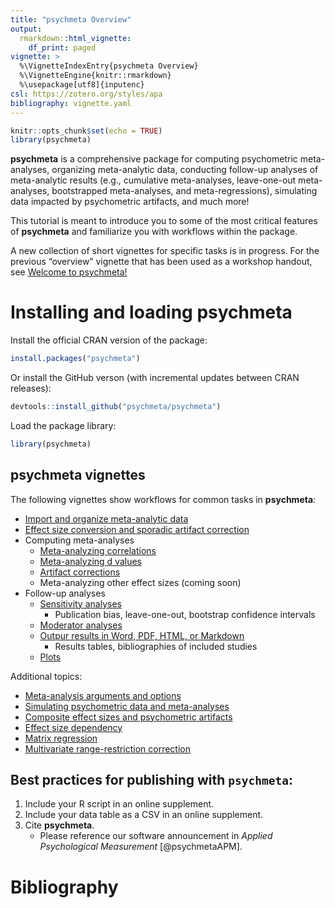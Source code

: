 ```yaml
---
title: "psychmeta Overview"
output:
  rmarkdown::html_vignette:
    df_print: paged
vignette: >
  %\VignetteIndexEntry{psychmeta Overview}
  %\VignetteEngine{knitr::rmarkdown}
  %\usepackage[utf8]{inputenc}
csl: https://zotero.org/styles/apa
bibliography: vignette.yaml
---
```


```r
knitr::opts_chunk$set(echo = TRUE)
library(psychmeta)
```

**psychmeta** is a comprehensive package for computing psychometric meta-analyses, 
organizing meta-analytic data, conducting follow-up analyses of meta-analytic 
results (e.g., cumulative meta-analyses, leave-one-out meta-analyses, bootstrapped 
meta-analyses, and meta-regressions), simulating data impacted by psychometric 
artifacts, and much more! 

This tutorial is meant to introduce you to some of the most critical features of 
**psychmeta** and familiarize you with workflows within the package.

A new collection of short vignettes for specific tasks is in progress. For the 
previous "overview" vignette that has been used as a workshop handout, see
[Welcome to psychmeta!](workshop.html)

# Installing and loading **psychmeta**

Install the official CRAN version of the package:
```r
install.packages("psychmeta")
```

Or install the GitHub verson (with incremental updates between CRAN releases):
```r
devtools::install_github("psychmeta/psychmeta")
```

Load the package library:
```r
library(psychmeta)
```

## **psychmeta** vignettes

The following vignettes show workflows for common tasks in **psychmeta**:

  - [Import and organize meta-analytic data](import_organize.html)
  - [Effect size conversion and sporadic artifact correction](es_conversion.html)
  - Computing meta-analyses
    - [Meta-analyzing correlations](ma_r.html)
    - [Meta-analyzing d values](ma_d.html)
    - [Artifact corrections](artifact_corrections.html)
    - Meta-analyzing other effect sizes (coming soon)
  - Follow-up analyses
    - [Sensitivity analyses](sensitivity.html)
      - Publication bias, leave-one-out, bootstrap confidence intervals
    - [Moderator analyses](moderator_analysis.html)
    - [Outpur results in Word, PDF, HTML, or Markdown](output_results.html)
      - Results tables, bibliographies of included studies
    - [Plots](plots.html)
    
Additional topics: 

  - [Meta-analysis arguments and options](ma_options.html)
  - [Simulating psychometric data and meta-analyses](simulation.html)
  - [Composite effect sizes and psychometric artifacts](composites.html)
  - [Effect size dependency](dependency.html)
  - [Matrix regression](matrix_regression.html)
  - [Multivariate range-restriction correction](multivariate_range_restriction.html)


## Best practices for publishing with **`psychmeta`**:

1. Include your R script in an online supplement.
2. Include your data table as a CSV in an online supplement.
3. Cite **psychmeta**.
     - Please reference our software announcement in 
       *Applied Psychological Measurement* [@psychmetaAPM].

# Bibliography
